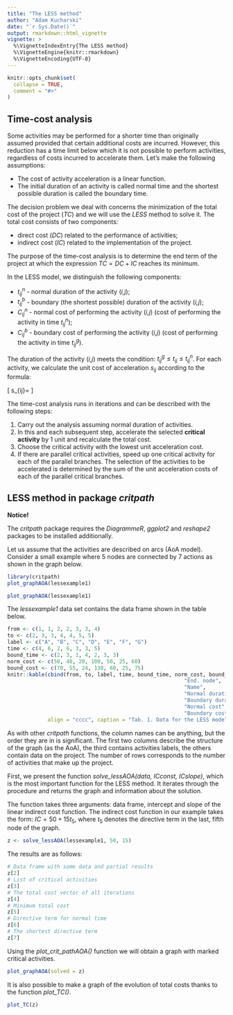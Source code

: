 ---
title: "The LESS method"
author: "Adam Kucharski"
date: "`r Sys.Date()`"
output: rmarkdown::html_vignette
vignette: >
  %\VignetteIndexEntry{The LESS method}
  %\VignetteEngine{knitr::rmarkdown}
  %\VignetteEncoding{UTF-8}
---

```{r setup, include = FALSE}
knitr::opts_chunk$set(
  collapse = TRUE,
  comment = "#>"
)
```

## Time-cost analysis

Some activities may be performed for a shorter time than originally assumed provided that certain additional costs are incurred. However, this reduction has a time limit below which it is not possible to perform activities, regardless of costs incurred to accelerate them. Let's make the following assumptions:

- The cost of activity acceleration is a linear function.
- The initial duration of an activity is called normal time and the shortest possible duration is called the boundary time.
  
The decision problem we deal with concerns the minimization of the total cost of the project (*TC*) and we will use the *LESS* method to solve it. The total cost consists of two components:

- direct cost (*DC*) related to the performance of activities;
- indirect cost (*IC*) related to the implementation of the project.

The purpose of the time-cost analysis is to determine the end term of the project at which the expression $TC = DC + IC$ reaches its minimum.

In the LESS model, we distinguish the following components:

- $t_{ij}^{n}$ - normal duration of the activity (*i,j*);
- $t_{ij}^{b}$ - boundary (the shortest possible) duration of the activity (*i,j*);
- $C_{ij}^{n}$ - normal cost of performing the activity (*i,j*) (cost of performing the activity in time $t_{ij}^{n}$);
- $C_{ij}^{b}$ - boundary cost of performing the activity (*i,j*) (cost of performing the activity in time $t_{ij}^{g}$).

The duration of the activity (*i,j*) meets the condition: $t_{ij}^{g}\leqslant t_{ij}\leqslant t_{ij}^{n}$. For each activity, we calculate the unit cost of acceleration $s_{ij}$ according to the formula:

\[
s_{ij}=\frac{C_{ij}^{b}-C_{ij}^{n}}{t_{ij}^{n}-t_{ij}^{b}}
\]

The time-cost analysis runs in iterations and can be described with the following steps:

1. Carry out the analysis assuming normal duration of activities.
2. In this and each subsequent step, accelerate the selected **critical activity** by 1 unit and recalculate the total cost.
3. Choose the critical activity with the lowest unit acceleration cost.
4. If there are parallel critical activities, speed up one critical activity for each of the parallel branches. The selection of the activities to be accelerated is determined by the sum of the unit acceleration costs of each of the parallel critical branches.

## LESS method in package *critpath*

**Notice!**

The *critpath* package requires the *DiagrammeR*, *ggplot2* and *reshape2* packages to be installed additionally.

Let us assume that the activities are described on arcs (AoA model). Consider a small example where 5 nodes are connected by 7 actions as shown in the graph below.

```{r, echo = FALSE, include = FALSE}
library(critpath)
plot_graphAOA(lessexample1)
```

```{r, fig.align = 'center'}
plot_graphAOA(lessexample1)
```

The *lessexample1* data set contains the data frame shown in the table below.

```{r, echo = FALSE}
from <- c(1, 1, 2, 2, 3, 3, 4)
to <- c(2, 3, 3, 4, 4, 5, 5)
label <- c("A", "B", "C", "D", "E", "F", "G")
time <- c(4, 6, 2, 6, 3, 3, 5)
bound_time <- c(2, 3, 1, 4, 2, 3, 3)
norm_cost <- c(50, 40, 20, 100, 50, 25, 60)
bound_cost <- c(70, 55, 24, 130, 60, 25, 75)
knitr::kable(cbind(from, to, label, time, bound_time, norm_cost, bound_cost), col.names = c("Start. node", 
                                                         "End. node",
                                                         "Name",
                                                         "Normal duration",
                                                         "Boundary duration",
                                                         "Normal cost",
                                                         "Boundary cost"),
             align = "cccc", caption = "Tab. 1. Data for the LESS model")
```

As with other *critpath* functions, the column names can be anything, but the order they are in is significant. The first two columns describe the structure of the graph (as the AoA), the third contains activities labels, the others contain data on the project. The number of rows corresponds to the number of activities that make up the project.

First, we present the function *solve_lessAOA(data, ICconst, ICslope)*, which is the most important function for the LESS method. It iterates through the procedure and returns the graph and information about the solution. 

The function takes three arguments: data frame, intercept and slope of the linear indirect cost function. The indirect cost function in our example takes the form: 
$IC = 50 + 15t_{5}$, where $t_{5}$ denotes the directive term in the last, fifth node of the graph.

```{r}
z <- solve_lessAOA(lessexample1, 50, 15)
```

The results are as follows:

```{r}
# Data frame with some data and partial results
z[2]
# List of critical activities
z[3]
# The total cost vector of all iterations
z[4]
# Minimum total cost
z[5]
# Directive term for normal time
z[6]
# The shortest directive term
z[7]
```

Using the *plot_crit_pathAOA()* function we will obtain a graph with marked critical activities.

```{r, fig.align = 'center'}
plot_graphAOA(solved = z)
```

It is also possible to make a graph of the evolution of total costs thanks to the function *plot_TC()*.

```{r, fig.align = 'center'}
plot_TC(z)
```
